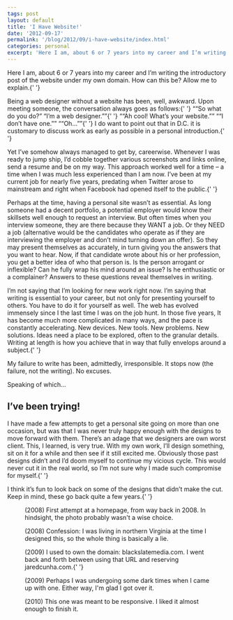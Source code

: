 ```yaml
---
tags: post
layout: default
title: 'I Have Website!'
date: '2012-09-17'
permalink: '/blog/2012/09/i-have-website/index.html'
categories: personal
excerpt: 'Here I am, about 6 or 7 years into my career and I’m writing the introductory post of the website under my own domain. How can this be? Allow me to explain. '
---
```


<p class="intro">
  Here I am, about 6 or 7 years into my career and I’m writing the introductory
  post of the website under my own domain. How can this be? Allow me to
  explain.{' '}
</p>

<p>
  Being a web designer without a website has been, well, awkward. Upon meeting
  someone, the conversation always goes as follows:{' '}
  <q>“So what do you do?” “I’m a web designer.”</q>{' '}
  <q>“Ah cool! What’s your website.”</q> <q>“I don’t have one.”</q> <q>“Oh…”</q>{' '}
  I do want to point out that in D.C. it is customary to discuss work as early
  as possible in a personal introduction.{' '}
</p>

<p>
  Yet I’ve somehow always managed to get by, careerwise. Whenever I was ready to
  jump ship, I’d cobble together various screenshots and links online, send a
  resume and be on my way. This approach worked well for a time – a time when I
  was much less experienced than I am now. I’ve been at my current job for
  nearly five years, predating when Twitter arose to mainstream and right when
  Facebook had opened itself to the public.{' '}
</p>

<p>
  Perhaps at the time, having a personal site wasn’t as essential. As long
  someone had a decent portfolio, a potential employer would know their
  skillsets well enough to request an interview. But often times when you
  interview someone, they are there because they WANT a job. Or they NEED a job
  (alternative would be the candidates who operate as if they are interviewing
  the employer and don’t mind turning down an offer). So they may present
  themselves as accurately, in turn giving you the answers that you want to
  hear. Now, if that candidate wrote about his or her profession, you get a
  better idea of who that person is. Is the person arrogant or inflexible? Can
  he fully wrap his mind around an issue? Is he enthusiastic or a complainer?
  Answers to these questions reveal themselves in writing.
</p>

<p>
  I’m not saying that I’m looking for new work right now. I’m saying that
  writing is essential to your career, but not only for presenting yourself to
  others. You have to do it for yourself as well. The web has evolved immensely
  since I the last time I was on the job hunt. In those five years, It has
  become much more complicated in many ways, and the pace is constantly
  accelerating. New devices. New tools. New problems. New solutions. Ideas need
  a place to be explored, often to the granular details. Writing at length is
  how you achieve that in way that fully envelops around a subject.{' '}
</p>

<p>
  My failure to write has been, admittedly, irresponsible. It stops now (the
  failure, not the writing). No excuses.
</p>

<p>Speaking of which…</p>

<h2>I’ve been trying!</h2>

<p>
  I have made a few attempts to get a personal site going on more than one
  occasion, but was that I was never truly happy enough with the designs to move
  forward with them. There’s an adage that we designers are own worst client.
  This, I learned, is very true. With my own work, I’ll design something, sit on
  it for a while and then see if it still excited me. Obviously those past
  designs didn’t and I’d doom myself to continue my vicious cycle. This would
  never cut it in the real world, so I’m not sure why I made such compromise for
  myself.{' '}
</p>

<p>
  I think it’s fun to look back on some of the designs that didn’t make the cut.
  Keep in mind, these go back quite a few years.{' '}
</p>

<figure class="narrow">
  <img src="https://images.jaredcunha.com/home2008-2.jpg" alt="" />
  <figcaption>
    (2008) First attempt at a homepage, from way back in 2008. In hindsight, the
    photo probably wasn't a wise choice.
  </figcaption>
</figure>

<figure class="narrow">
  <img src="https://images.jaredcunha.com/home-2008.jpg" alt="" />
  <figcaption>
    (2008) Confession: I was living in northern Virginia at the time I designed
    this, so the whole thing is basically a lie.
  </figcaption>
</figure>

<figure class="narrow">
  <img src="https://images.jaredcunha.com/home2009-3.jpg" alt="" />
  <figcaption>
    (2009) I used to own the domain: blackslatemedia.com. I went back and forth
    between using that URL and reserving jaredcunha.com.{' '}
  </figcaption>
</figure>

<figure class="narrow">
  <img src="https://images.jaredcunha.com/home2009-2.jpg" alt="" />
  <figcaption>
    (2009) Perhaps I was undergoing some dark times when I came up with one.
    Either way, I'm glad I got over it.
  </figcaption>
</figure>

<figure class="narrow">
  <img src="https://images.jaredcunha.com/home-2010.jpg" alt="" />
  <figcaption>
    (2010) This one was meant to be responsive. I liked it almost enough to
    finish it.
  </figcaption>
</figure>
